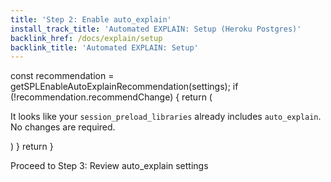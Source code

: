 ```yaml
---
title: 'Step 2: Enable auto_explain'
install_track_title: 'Automated EXPLAIN: Setup (Heroku Postgres)'
backlink_href: /docs/explain/setup
backlink_title: 'Automated EXPLAIN: Setup'
---
```



   const recommendation = getSPLEnableAutoExplainRecommendation(settings);
   if (!recommendation.recommendChange) {
      return (
         <p>
            It looks like your <code>session_preload_libraries</code> already includes <code>auto_explain</code>.
            No changes are required.
         </p>
      )
   }
   return <ActuallyEnableAutoExplainHeroku splRecommendation={recommendation} />
}

<MaybeRecommendEnable settings={props.settings} />

<Link className="btn btn-success" to="03_review_settings">
   Proceed to Step 3: Review auto_explain settings
</Link>
